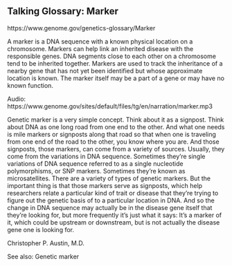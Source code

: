 ## Talking Glossary: Marker

https://www.genome.gov/genetics-glossary/Marker

A marker is a DNA sequence with a known physical location on a chromosome. Markers can help link an inherited disease with the responsible genes. DNA segments close to each other on a chromosome tend to be inherited together. Markers are used to track the inheritance of a nearby gene that has not yet been identified but whose approximate location is known. The marker itself may be a part of a gene or may have no known function.

Audio: https://www.genome.gov/sites/default/files/tg/en/narration/marker.mp3

Genetic marker is a very simple concept. Think about it as a signpost. Think about DNA as one long road from one end to the other. And what one needs is mile markers or signposts along that road so that when one is traveling from one end of the road to the other, you know where you are. And those signposts, those markers, can come from a variety of sources. Usually, they come from the variations in DNA sequence. Sometimes they're single variations of DNA sequence referred to as a single nucleotide polymorphisms, or SNP markers. Sometimes they're known as microsatellites. There are a variety of types of genetic markers. But the important thing is that those markers serve as signposts, which help researchers relate a particular kind of trait or disease that they're trying to figure out the genetic basis of to a particular location in DNA. And so the change in DNA sequence may actually be in the disease gene itself that they're looking for, but more frequently it's just what it says: It's a marker of it, which could be upstream or downstream, but is not actually the disease gene one is looking for.

Christopher P. Austin, M.D.


See also: Genetic marker
